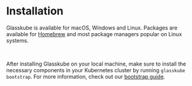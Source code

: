 
# Installation

Glasskube is available for macOS, Windows and Linux.
Packages are available for [Homebrew](https://brew.sh/) and most package managers popular on Linux systems.

<Install/>
<br/>

After installing Glasskube on your local machine, make sure to install the necessary components in your Kubernetes cluster by running `glasskube bootstrap`.
For more information, check out our [bootstrap guide](./bootstrap).
